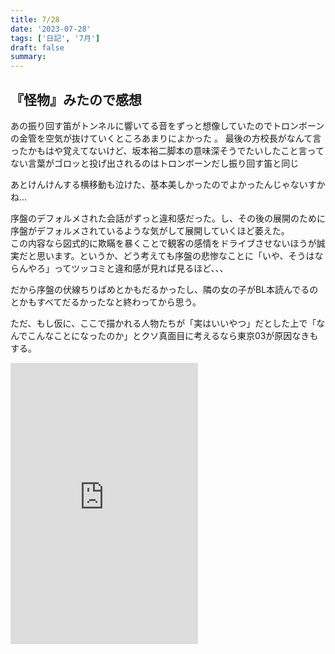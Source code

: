 ```yaml
---
title: 7/28
date: '2023-07-28'
tags: ['日記', '7月']
draft: false
summary:
---
```


## 『怪物』みたので感想


あの振り回す笛がトンネルに響いてる音をずっと想像していたのでトロンボーンの金管を空気が抜けていくところあまりによかった  。
最後の方校長がなんて言ったかもはや覚えてないけど、坂本裕二脚本の意味深そうでたいしたこと言ってない言葉がゴロッと投げ出されるのはトロンボーンだし振り回す笛と同じ  
  
あとけんけんする横移動も泣けた、基本美しかったのでよかったんじゃないすかね…  
  
序盤のデフォルメされた会話がずっと違和感だった。し、その後の展開のために序盤がデフォルメされているような気がして展開していくほど萎えた。  
この内容なら図式的に欺瞞を暴くことで観客の感情をドライブさせないほうが誠実だと思います。というか、どう考えても序盤の悲惨なことに「いや、そうはならんやろ」ってツッコミと違和感が見れば見るほど、、、  
  
だから序盤の伏線ちりばめとかもだるかったし、隣の女の子がBL本読んでるのとかもすべてだるかったなと終わってから思う。

ただ、もし仮に、ここで描かれる人物たちが「実はいいやつ」だとした上で「なんでこんなことになったのか」とクソ真面目に考えるなら東京03が原因なきもする。
<iframe allow="autoplay *; encrypted-media *; fullscreen *; clipboard-write" frameborder="0" height="450" src="https://embed.music.apple.com/jp/playlist/7-28/pl.u-GgA55GZsZ88A94b"></iframe>